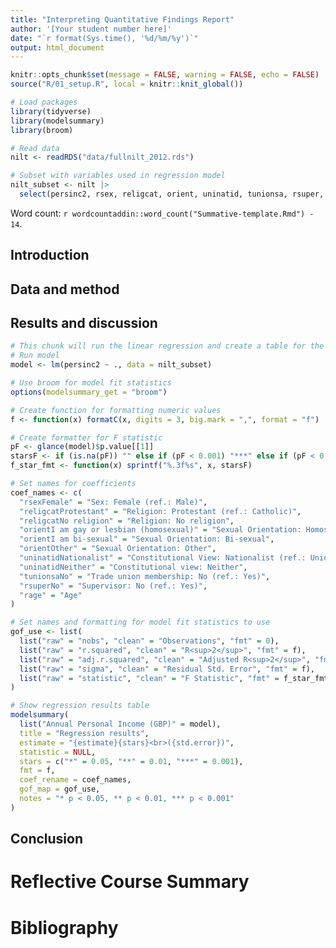 ```yaml
---
title: "Interpreting Quantitative Findings Report"
author: '[Your student number here]'
date: "`r format(Sys.time(), '%d/%m/%y')`"
output: html_document
---
```

<!-- This is a suggested template to write the summative assignments. Feel free to make changes as appropriate according to the guidance. -->

```r
knitr::opts_chunk$set(message = FALSE, warning = FALSE, echo = FALSE)
source("R/01_setup.R", local = knitr::knit_global())
```

```r
# Load packages
library(tidyverse)
library(modelsummary)
library(broom)

# Read data
nilt <- readRDS("data/fullnilt_2012.rds")

# Subset with variables used in regression model
nilt_subset <- nilt |>
  select(persinc2, rsex, religcat, orient, uninatid, tunionsa, rsuper, rage)
```

Word count: `r wordcountaddin::word_count("Summative-template.Rmd") - 14`.
<!-- Update the "- 14" in the line above to also take into account your bibliography. For example, if your bibliography is 184 characters then update the above to "- 198". -->


## Introduction
<!-- Word count: approx. 350  -->
<!-- Look at the model in 'Results and discussion' below. Based on this state a research question and a hypothesis. Remember a hypothesis needs at least two variables. -->


## Data and method
<!-- Word count: approx. 600 -->
<!-- In this section your goal is to demonstrate that you can describe data and that you understand research design and data collection. -->


## Results and discussion
<!-- Word count: approx. 1200 -->
<!-- In this section your goal is to demonstrate that you can interpret quantitative results. Additional credit is available if you are able to relate these findings to social science theories or if you can put the findings in context. -->

```r
# This chunk will run the linear regression and create a table for the regression results.
# Run model
model <- lm(persinc2 ~ ., data = nilt_subset)

# Use broom for model fit statistics
options(modelsummary_get = "broom")

# Create function for formatting numeric values
f <- function(x) formatC(x, digits = 3, big.mark = ",", format = "f")

# Create formatter for F statistic
pF <- glance(model)$p.value[[1]]
starsF <- if (is.na(pF)) "" else if (pF < 0.001) "***" else if (pF < 0.01) "**" else if (pF < 0.05) "*" else ""
f_star_fmt <- function(x) sprintf("%.3f%s", x, starsF)

# Set names for coefficients
coef_names <- c(
  "rsexFemale" = "Sex: Female (ref.: Male)",
  "religcatProtestant" = "Religion: Protestant (ref.: Catholic)",
  "religcatNo religion" = "Religion: No religion",
  "orientI am gay or lesbian (homosexual)" = "Sexual Orientation: Homosexual (ref.: Heterosexual)",
  "orientI am bi-sexual" = "Sexual Orientation: Bi-sexual",
  "orientOther" = "Sexual Orientation: Other",
  "uninatidNationalist" = "Constitutional View: Nationalist (ref.: Unionist)",
  "uninatidNeither" = "Constitutional view: Neither",
  "tunionsaNo" = "Trade union membership: No (ref.: Yes)",
  "rsuperNo" = "Supervisor: No (ref.: Yes)",
  "rage" = "Age"
)

# Set names and formatting for model fit statistics to use
gof_use <- list(
  list("raw" = "nobs", "clean" = "Observations", "fmt" = 0),
  list("raw" = "r.squared", "clean" = "R<sup>2</sup>", "fmt" = f),
  list("raw" = "adj.r.squared", "clean" = "Adjusted R<sup>2</sup>", "fmt" = f),
  list("raw" = "sigma", "clean" = "Residual Std. Error", "fmt" = f),
  list("raw" = "statistic", "clean" = "F Statistic", "fmt" = f_star_fmt)
)

# Show regression results table
modelsummary(
  list("Annual Personal Income (GBP)" = model),
  title = "Regression results",
  estimate = "{estimate}{stars}<br>({std.error})",
  statistic = NULL,
  stars = c("*" = 0.05, "**" = 0.01, "***" = 0.001),
  fmt = f,
  coef_rename = coef_names,
  gof_map = gof_use,
  notes = "* p < 0.05, ** p < 0.01, *** p < 0.001"
)
```


## Conclusion
<!-- Word count: approx. 350 -->
<!-- Clearly state your findings. Do the findings raise any questions for future research? -->


# Reflective Course Summary
<!-- Word count: approx. 500 -->
<!-- Critically reflect on the issues that were most relevant and pertinent to the process of your own learning in the labs. -->

# Bibliography
<!-- Include bibliography entries for both the Interpretive Quantitative Findings Report and Reflective Course Summary here. -->
